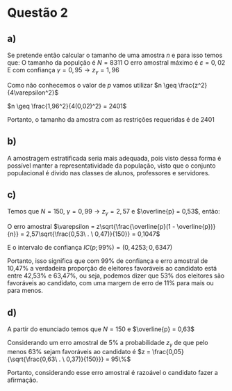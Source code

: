 # Questão 2

## a)

Se pretende então calcular o tamanho de uma amostra $n$ e para isso temos que:
O tamanho da populção é $N = 8311$
O erro amostral máximo é $\varepsilon = 0,02$
E com confiança $\gamma = 0,95 \rightarrow z_{\gamma} = 1,96$

Como não conhecemos o valor de $p$ vamos utilizar  $n \geq \frac{z^2}{4\varepsilon^2}$


$n \geq \frac{1,96^2}{4(0,02)^2} = 2401$

Portanto, o tamanho da amostra com as restrições requeridas é de $2401$

## b)
A amostragem estratificada seria mais adequada, pois visto dessa forma é possível manter a representatividade da população, visto que o conjunto populacional é divido nas classes de alunos, professores e servidores.

## c)

Temos que $N = 150$, $\gamma = 0,99 \rightarrow z_{\gamma} = 2,57$ e $\overline{p} = 0,53$, então:

O erro amostral $\varepsilon = z\sqrt{\frac{\overline{p}(1 - \overline{p})}{n}} = 2,57\sqrt{\frac{0,53\ . \ 0,47)}{150}} = 0,1047$

E o intervalo de confiança $IC(p; 99\%) = (0,4253;0,6347)$

Portanto, isso significa que com 99% de confiança e erro amostral de 10,47% a verdadeira proporção de eleitores favoráveis ao candidato está entre 42,53% e 63,47%, ou seja, podemos dizer que 53% dos eleitores são favoráveis ao candidato, com uma margem de erro de 11% para mais ou para menos.

## d)

A partir do enunciado temos que $N = 150$ e $\overline{p} = 0,63$

Considerando um erro amostral de 5% a probabilidade $z_{\gamma}$ de que pelo menos 63% sejam favoráveis ao candidato é 
$z = \frac{0,05}{\sqrt{\frac{0,63\ . \ 0,37)}{150}}} = 95\%$

Portanto, considerando esse erro amostral é razoável o candidato fazer a afirmação.